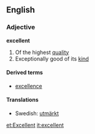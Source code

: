 ==English==
===Adjective===
'''excellent'''

#Of the highest [[quality]]
#Exceptionally good of its [[kind]]

====Derived terms====
*[[excellence]]

====Translations====
*Swedish: [[utmärkt]]

[[et:Excellent]]
[[it:excellent]]